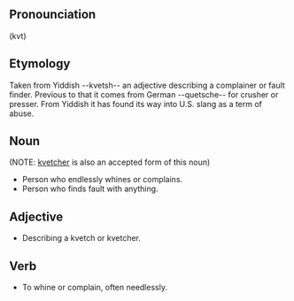 ==Pronounciation==
(kvt) 

==Etymology==
Taken from Yiddish --kvetsh-- an adjective describing a complainer or fault finder.
Previous to that it comes from German --quetsche-- for crusher or presser.
From Yiddish it has found its way into U.S. slang as a term of abuse. 

==Noun== (NOTE: [[kvetcher]] is also an accepted form of this noun)
*Person who endlessly whines or complains.
*Person who finds fault with anything. 

==Adjective==
*Describing a kvetch or kvetcher.

==Verb==
*To whine or complain, often needlessly.